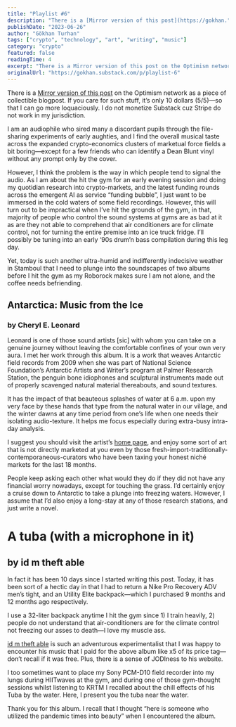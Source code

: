 ```yaml
---
title: "Playlist #6"
description: "There is a [Mirror version of this post](https://gokhan."
publishDate: "2023-06-26"
author: "Gökhan Turhan"
tags: ["crypto", "technology", "art", "writing", "music"]
category: "crypto"
featured: false
readingTime: 4
excerpt: "There is a Mirror version of this post on the Optimism network as a piece of collectible blogpost. If you care for such stuff,..."
originalUrl: "https://gokhan.substack.com/p/playlist-6"
---
```


There is a [Mirror version of this post](https://gokhan.mirror.xyz/SKr2aT7tNmTVTJPCGo5MwaG3jOl1_cB_FMJPJujpA8s) on the Optimism network as a piece of collectible blogpost. If you care for such stuff, it’s only 10 dollars (5/5)—so that I can go more loquaciously. I do not monetize Substack cuz Stripe do not work in my jurisdiction.

I am an audiophile who sired many a discordant pupils through the file-sharing experiments of early aughties, and I find the overall musical taste across the expanded crypto-economics clusters of marketual force fields a bit boring—except for a few friends who can identify a Dean Blunt vinyl without any prompt only by the cover.

However, I think the problem is the way in which people tend to signal the audio. As I am about the hit the gym for an early evening session and doing my quotidian research into crypto-markets, and the latest funding rounds across the emergent AI as service “funding bubble”, I just want to be immersed in the cold waters of some field recordings. However, this will turn out to be impractical when I’ve hit the grounds of the gym, in that, majority of people who control the sound systems at gyms are as bad at it as are they not able to comprehend that air conditioners are for climate control, not for turning the entire premise into an ice truck fridge. I’ll possibly be tuning into an early ‘90s drum’n bass compilation during this leg day.

Yet, today is such another ultra-humid and indifferently indecisive weather in Stamboul that I need to plunge into the soundscapes of two albums before I hit the gym as my Roborock makes sure I am not alone, and the coffee needs befriending.

## Antarctica: Music from the Ice

### by Cheryl E. Leonard

Leonard is one of those sound artists [sic] with whom you can take on a genuine journey without leaving the comfortable confines of your own very aura. I met her work through this album. It is a work that weaves Antarctic field records from 2009 when she was part of National Science Foundation’s Antarctic Artists and Writer’s program at Palmer Research Station, the penguin bone idiophones and sculptural instruments made out of properly scavenged natural material thereabouts, and sound textures.

It has the impact of that beauteous splashes of water at 6 a.m. upon my very face by these hands that type from the natural water in our village, and the winter dawns at any time period from one’s life when one needs their isolating audio-texture. It helps me focus especially during extra-busy intra-day analysis.

I suggest you should visit the artist’s [home page](https://allwaysnorth.com/), and enjoy some sort of art that is not directly marketed at you even by those fresh-import-traditionally-contemporaneous-curators who have been taxing your honest niché markets for the last 18 months.

People keep asking each other what would they do if they did not have any financial worry nowadays, except for touching the grass. I’d certainly enjoy a cruise down to Antarctic to take a plunge into freezing waters. However, I assume that I’d also enjoy a long-stay at any of those research stations, and just write a novel.

# A tuba (with a microphone in it)

## by id m theft able

In fact it has been 10 days since I started writing this post. Today, it has been sort of a hectic day in that I had to return a Nike Pro Recovery ADV men’s tight, and an Utility Elite backpack—which I purchased 9 months and 12 months ago respectively.

I use a 32-liter backpack anytime I hit the gym since 1) I train heavily, 2) people do not understand that air-conditioners are for the climate control not freezing our asses to death—I love my muscle ass.

[id m theft able](http://www.kraag.org/ktaag.htm) is such an adventurous experimentalist that I was happy to encounter his music that I paid for the above album like x5 of its price tag—don’t recall if it was free. Plus, there is a sense of JODIness to his website.

I too sometimes want to place my Sony PCM-D10 field recorder into my lungs during HIITwaves at the gym, and during one of those gym-thought sessions whilst listening to KRTM I recalled about the chill effects of his Tuba by the water. Here, I present you the tuba near the water.

Thank you for this album. I recall that I thought “here is someone who utilized the pandemic times into beauty” when I encountered the album.